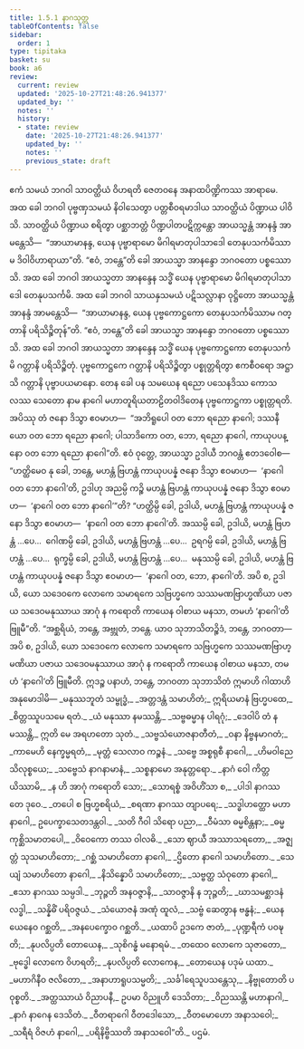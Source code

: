```yaml
---
title: 1.5.1 နာဂသုတ္တ
tableOfContents: false
sidebar:
  order: 1
type: tipitaka
basket: su
book: a6
review:
  current: review
  updated: '2025-10-27T21:48:26.941377'
  updated_by: ''
  notes: ''
  history:
  - state: review
    date: '2025-10-27T21:48:26.941377'
    updated_by: ''
    notes: ''
    previous_state: draft
---
```



<ReviewStatus review={frontmatter.review} showDetails={true} />

<HypothesisAnnotation frontmatter={frontmatter} />

<DynamicBreadcrumb />

<Division number="43" book="a6" e="ch" v="16" p="302">

<Paragraph number="282" book="a6">
ဧကံ သမယံ ဘဂဝါ သာဝတ္ထိယံ ဝိဟရတိ ဇေတဝနေ အနာထပိဏ္ဍိကဿ အာရာမေ. အထ ခေါ ဘဂဝါ ပုဗ္ဗဏှသမယံ နိဝါသေတွာ ပတ္တစီဝရမာဒါယ သာဝတ္ထိယံ ပိဏ္ဍာယ ပါဝိသိ. သာဝတ္ထိယံ ပိဏ္ဍာယ စရိတွာ ပစ္ဆာဘတ္တံ ပိဏ္ဍပါတပဋိက္ကန္တော အာယသ္မန္တံ အာနန္ဒံ အာမန္တေသိ—  “အာယာမာနန္ဒ, ယေန ပုဗ္ဗာရာမော မိဂါရမာတုပါသာဒေါ တေနုပသင်္ကမိဿာမ ဒိဝါဝိဟာရာယာ”တိ. “ဧဝံ, ဘန္တေ”တိ ခေါ အာယသ္မာ အာနန္ဒော ဘဂဝတော ပစ္စဿောသိ.
</Paragraph>

<Paragraph number="283" book="a6">
အထ ခေါ ဘဂဝါ အာယသ္မတာ အာနန္ဒေန သဒ္ဓိံ ယေန ပုဗ္ဗာရာမော မိဂါရမာတုပါသာဒေါ တေနုပသင်္ကမိ. အထ ခေါ ဘဂဝါ သာယနှသမယံ ပဋိသလ္လာနာ ဝုဋ္ဌိတော အာယသ္မန္တံ အာနန္ဒံ အာမန္တေသိ—  “အာယာမာနန္ဒ, ယေန ပုဗ္ဗကောဋ္ဌကော တေနုပသင်္ကမိဿာမ ဂတ္တာနိ ပရိသိဉ္စိတုန်”တိ. “ဧဝံ, ဘန္တေ”တိ ခေါ အာယသ္မာ အာနန္ဒော ဘဂဝတော ပစ္စဿောသိ. အထ ခေါ ဘဂဝါ အာယသ္မတာ အာနန္ဒေန သဒ္ဓိံ ယေန ပုဗ္ဗကောဋ္ဌကော တေနုပသင်္ကမိ ဂတ္တာနိ ပရိသိဉ္စိတုံ. ပုဗ္ဗကောဋ္ဌကေ ဂတ္တာနိ ပရိသိဉ္စိတွာ ပစ္စုတ္တရိတွာ ဧကစီဝရော အဋ္ဌာသိ ဂတ္တာနိ ပုဗ္ဗာပယမာနော.
</Paragraph>

<Paragraph number="284" book="a6">
တေန ခေါ ပန သမယေန ရညော ပသေနဒိဿ ကောသလဿ သေတော နာမ နာဂေါ မဟာတူရိယတာဠိတဝါဒိတေန ပုဗ္ဗကောဋ္ဌကာ ပစ္စုတ္တရတိ. အပိဿု တံ ဇနော ဒိသွာ ဧဝမာဟ—  “အဘိရူပေါ ဝတ ဘော ရညော နာဂေါ; ဒဿနီယော ဝတ ဘော ရညော နာဂေါ; ပါသာဒိကော ဝတ, ဘော, ရညော နာဂေါ, ကာယုပပန္နော ဝတ ဘော ရညော နာဂေါ”တိ. ဧဝံ ဝုတ္တေ, အာယသ္မာ ဥဒါယီ ဘဂဝန္တံ ဧတဒဝေါစ—  “ဟတ္ထိမေဝ နု ခေါ, ဘန္တေ, မဟန္တံ ဗြဟန္တံ ကာယုပပန္နံ ဇနော ဒိသွာ ဧဝမာဟ—  ‘နာဂေါ ဝတ ဘော နာဂေါ’တိ, ဥဒါဟု အညမ္ပိ ကဉ္စိ မဟန္တံ ဗြဟန္တံ ကာယုပပန္နံ ဇနော ဒိသွာ ဧဝမာဟ—  ‘နာဂေါ ဝတ ဘော နာဂေါ’”တိ? “ဟတ္ထိမ္ပိ ခေါ, ဥဒါယိ, မဟန္တံ ဗြဟန္တံ ကာယုပပန္နံ ဇနော ဒိသွာ ဧဝမာဟ—  ‘နာဂေါ ဝတ ဘော နာဂေါ’တိ. အဿမ္ပိ ခေါ, ဥဒါယိ, မဟန္တံ ဗြဟန္တံ …ပေ…  ဂေါဏမ္ပိ ခေါ, ဥဒါယိ, မဟန္တံ ဗြဟန္တံ …ပေ…  ဥရဂမ္ပိ ခေါ, ဥဒါယိ, မဟန္တံ ဗြဟန္တံ …ပေ…  ရုက္ခမ္ပိ ခေါ, ဥဒါယိ, မဟန္တံ ဗြဟန္တံ …ပေ…  မနုဿမ္ပိ ခေါ, ဥဒါယိ, မဟန္တံ ဗြဟန္တံ ကာယုပပန္နံ ဇနော ဒိသွာ ဧဝမာဟ—  ‘နာဂေါ ဝတ, ဘော, နာဂေါ’တိ. အပိ စ, ဥဒါယိ, ယော သဒေဝကေ လောကေ သမာရကေ သဗြဟ္မကေ သဿမဏဗြာဟ္မဏိယာ ပဇာယ သဒေဝမနုဿာယ အာဂုံ န ကရောတိ ကာယေန ဝါစာယ မနသာ, တမဟံ ‘နာဂေါ’တိ ဗြူမီ”တိ.
</Paragraph>

<Paragraph number="285" book="a6">
“အစ္ဆရိယံ, ဘန္တေ, အဗ္ဘုတံ, ဘန္တေ. ယာဝ သုဘာသိတဉ္စိဒံ, ဘန္တေ, ဘဂဝတာ—  အပိ စ, ဥဒါယိ, ယော သဒေဝကေ လောကေ သမာရကေ သဗြဟ္မကေ သဿမဏဗြာဟ္မဏိယာ ပဇာယ သဒေဝမနုဿာယ အာဂုံ န ကရောတိ ကာယေန ဝါစာယ မနသာ, တမဟံ ‘နာဂေါ’တိ ဗြူမီတိ. ဣဒဉ္စ ပနာဟံ, ဘန္တေ, ဘဂဝတာ သုဘာသိတံ ဣမာဟိ ဂါထာဟိ အနုမောဒါမိ—
</Paragraph>

<Paragraph number="286" type="verses" book="a6">
_မနုဿဘူတံ သမ္ဗုဒ္ဓံ,_  
_အတ္တဒန္တံ သမာဟိတံ;_  
ဣရိယမာနံ ဗြဟ္မပထေ,_  
_စိတ္တဿူပသမေ ရတံ._  

</Paragraph>

<Paragraph number="287" type="verses" book="a6">
_ယံ မနုဿာ နမဿန္တိ,_  
_သဗ္ဗဓမ္မာန ပါရဂုံ;_  
_ဒေဝါပိ တံ နမဿန္တိ,_  
ဣတိ မေ အရဟတော သုတံ._  

</Paragraph>

<Paragraph number="288" type="verses" book="a6">
_သဗ္ဗသံယောဇနာတီတံ,_  
_ဝနာ နိဗ္ဗနမာဂတံ;_  
_ကာမေဟိ နေက္ခမ္မရတံ,_  
_မုတ္တံ သေလာဝ ကဉ္စနံ._  

</Paragraph>

<Paragraph number="289" type="verses" book="a6">
_သဗ္ဗေ အစ္စရုစီ နာဂေါ,_  
_ဟိမဝါညေ သိလုစ္စယေ;_  
_သဗ္ဗေသံ နာဂနာမာနံ,_  
_သစ္စနာမော အနုတ္တရော._  

</Paragraph>

<Paragraph number="290" type="verses" book="a6">
_နာဂံ ဝေါ ကိတ္တယိဿာမိ,_  
_န ဟိ အာဂုံ ကရောတိ သော;_  
_သောရစ္စံ အဝိဟိံသာ စ,_  
_ပါဒါ နာဂဿ တေ ဒုဝေ._  

</Paragraph>

<Paragraph number="291" type="verses" book="a6">
_တပေါ စ ဗြဟ္မစရိယံ,_  
_စရဏာ နာဂဿ တျာပရေ;_  
_သဒ္ဓါဟတ္ထော မဟာနာဂေါ,_  
ဥပေက္ခာသေတဒန္တဝါ._  

</Paragraph>

<Paragraph number="292" type="verses" book="a6">
_သတိ ဂီဝါ သိရော ပညာ,_  
_ဝီမံသာ ဓမ္မစိန္တနာ;_  
_ဓမ္မကုစ္ဆိသမာတပေါ,_  
_ဝိဝေကော တဿ ဝါလဓိ._  

</Paragraph>

<Paragraph number="293" type="verses" book="a6">
_သော ဈာယီ အဿာသရတော,_  
_အဇ္ဈတ္တံ သုသမာဟိတော;_  
_ဂစ္ဆံ သမာဟိတော နာဂေါ,_  
_ဌိတော နာဂေါ သမာဟိတော._  

</Paragraph>

<Paragraph number="294" type="verses" book="a6">
_သေယျံ သမာဟိတော နာဂေါ,_  
_နိသိန္နောပိ သမာဟိတော;_  
_သဗ္ဗတ္ထ သံဝုတော နာဂေါ,_  
_ဧသာ နာဂဿ သမ္ပဒါ._  

</Paragraph>

<Paragraph number="295" type="verses" book="a6">
_ဘုဉ္ဇတိ အနဝဇ္ဇာနိ,_  
_သာဝဇ္ဇာနိ န ဘုဉ္ဇတိ;_  
_ဃာသမစ္ဆာဒနံ လဒ္ဓါ,_  
_သန္နိဓိံ ပရိဝဇ္ဇယံ._  

</Paragraph>

<Paragraph number="296" type="verses" book="a6">
_သံယောဇနံ အဏုံ ထူလံ,_  
_သဗ္ဗံ ဆေတွာန ဗန္ဓနံ;_  
_ယေန ယေနေဝ ဂစ္ဆတိ,_  
_အနပေက္ခောဝ ဂစ္ဆတိ._  

</Paragraph>

<Paragraph number="297" type="verses" book="a6">
_ယထာပိ ဥဒကေ ဇာတံ,_  
_ပုဏ္ဍရီကံ ပဝဍ္ဎတိ;_  
_နုပလိပ္ပတိ တောယေန,_  
_သုစိဂန္ဓံ မနောရမံ._  

</Paragraph>

<Paragraph number="298" type="verses" book="a6">
_တထေဝ လောကေ သုဇာတော,_  
_ဗုဒ္ဓေါ လောကေ ဝိဟရတိ;_  
_နုပလိပ္ပတိ လောကေန,_  
_တောယေန ပဒုမံ ယထာ._  

</Paragraph>

<Paragraph number="299" type="verses" book="a6">
_မဟာဂိနီဝ ဇလိတော,_  
_အနာဟာရူပသမ္မတိ;_  
_သင်္ခါရေသူပသန္တေသု,_  
_နိဗ္ဗုတောတိ ပဝုစ္စတိ._  

</Paragraph>

<Paragraph number="300" type="verses" book="a6">
_အတ္ထဿာယံ ဝိညာပနီ,_  
ဥပမာ ဝိညူဟိ ဒေသိတာ;_  
_ဝိညဿန္တိ မဟာနာဂါ,_  
_နာဂံ နာဂေန ဒေသိတံ._  

</Paragraph>

<Paragraph number="301" type="verses" book="a6">
_ဝီတရာဂေါ ဝီတဒေါသော,_  
_ဝီတမောဟော အနာသဝေါ;_  
_သရီရံ ဝိဇဟံ နာဂေါ,_  
_ပရိနိဗ္ဗိဿတိ အနာသဝေါ”တိ._  


</Paragraph>
</Division>

<Paragraph number="302" type="center" book="a6">
ပဌမံ.
</Paragraph>